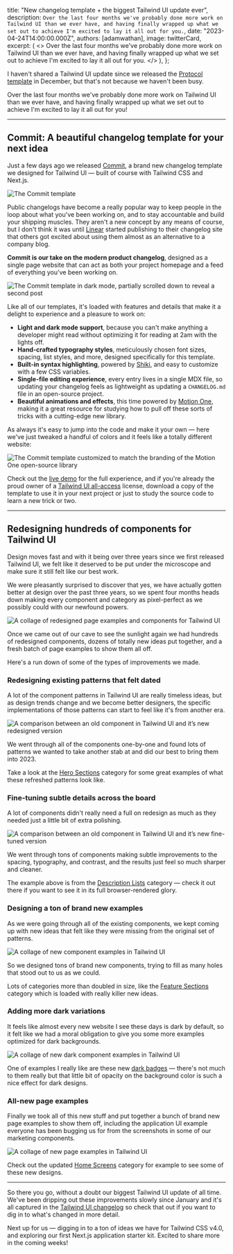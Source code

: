 
  title: "New changelog template + the biggest Tailwind UI update ever",
  description: `Over the last four months we've probably done more work on Tailwind UI than we ever have, and having finally wrapped up what we set out to achieve I'm excited to lay it all out for you.`,
  date: "2023-04-24T14:00:00.000Z",
  authors: [adamwathan],
  image: twitterCard,
  excerpt: (
    <>
      Over the last four months we've probably done more work on Tailwind UI than we ever have, and having finally
      wrapped up what we set out to achieve I'm excited to lay it all out for you.
    </>
  ),
};

I haven't shared a Tailwind UI update since we released the [Protocol template](https://tailwindui.com/templates/protocol) in December, but that's not because we haven't been busy.

Over the last four months we've probably done more work on Tailwind UI than we ever have, and having finally wrapped up what we set out to achieve I'm excited to lay it all out for you!

---

## Commit: A beautiful changelog template for your next idea

Just a few days ago we released [Commit](https://tailwindui.com/templates/commit), a brand new changelog template we designed for Tailwind UI — built of course with Tailwind CSS and Next.js.

<p>
  <Link href="https://tailwindui.com/templates/commit">
    <Image src={commitTemplate} alt="The Commit template" />
  </Link>
</p>

Public changelogs have become a really popular way to keep people in the loop about what you've been working on, and to stay accountable and build your shipping muscles. They aren't a new concept by any means of course, but I don't think it was until [Linear](https://linear.app/changelog) started publishing to their changelog site that others got excited about using them almost as an alternative to a company blog.

**Commit is our take on the modern product changelog**, designed as a single page website that can act as both your project homepage and a feed of everything you've been working on.

<Image
  alt="The Commit template in dark mode, partially scrolled down to reveal a second post"
  src={commitTemplateDarkMode}
/>

Like all of our templates, it's loaded with features and details that make it a delight to experience and a pleasure to work on:

- **Light and dark mode support**, because you can't make anything a developer might read without optimizing it for reading at 2am with the lights off.
- **Hand-crafted typography styles**, meticulously chosen font sizes, spacing, list styles, and more, designed specifically for this template.
- **Built-in syntax highlighting**, powered by [Shiki](https://github.com/shikijs/shiki), and easy to customize with a few CSS variables.
- **Single-file editing experience**, every entry lives in a single MDX file, so updating your changelog feels as lightweight as updating a `CHANGELOG.md` file in an open-source project.
- **Beautiful animations and effects**, this time powered by [Motion One](https://motion.dev/), making it a great resource for studying how to pull off these sorts of tricks with a cutting-edge new library.

As always it's easy to jump into the code and make it your own — here we've just tweaked a handful of colors and it feels like a totally different website:

<Image
  alt="The Commit template customized to match the branding of the Motion One open-source library"
  src={commitTemplateForMotionOne}
/>

Check out the [live demo](https://commit.tailwindui.com) for the full experience, and if you're already the proud owner of a [Tailwind UI all-access](https://tailwindui.com/all-access) license, download a copy of the template to use it in your next project or just to study the source code to learn a new trick or two.

---

## Redesigning hundreds of components for Tailwind UI

Design moves fast and with it being over three years since we first released Tailwind UI, we felt like it deserved to be put under the microscope and make sure it still felt like our best work.

We were pleasantly surprised to discover that yes, we have actually gotten better at design over the past three years, so we spent four months heads down making every component and category as pixel-perfect as we possibly could with our newfound powers.

<Image alt="A collage of redesigned page examples and components for Tailwind UI" src={tailwindUiRefresh} />

Once we came out of our cave to see the sunlight again we had hundreds of redesigned components, dozens of totally new ideas put together, and a fresh batch of page examples to show them all off.

Here's a run down of some of the types of improvements we made.

### Redesigning existing patterns that felt dated

A lot of the component patterns in Tailwind UI are really timeless ideas, but as design trends change and we become better designers, the specific implementations of those patterns can start to feel like it's from another era.

<Image
  alt="A comparison between an old component in Tailwind UI and it’s new redesigned version"
  src={tailwindUiRedesignedComponents}
/>

We went through all of the components one-by-one and found lots of patterns we wanted to take another stab at and did our best to bring them into 2023.

Take a look at the [Hero Sections](https://tailwindui.com/components/marketing/sections/heroes) category for some great examples of what these refreshed patterns look like.

### Fine-tuning subtle details across the board

A lot of components didn't really need a full on redesign as much as they needed just a little bit of extra polishing.

<Image
  alt="A comparison between an old component in Tailwind UI and it’s new fine-tuned version"
  src={tailwindUiSubtleImprovements}
/>

We went through tons of components making subtle improvements to the spacing, typography, and contrast, and the results just feel so much sharper and cleaner.

The example above is from the [Description Lists](https://tailwindui.com/components/application-ui/data-display/description-lists) category — check it out there if you want to see it in its full browser-rendered glory.

### Designing a ton of brand new examples

As we were going through all of the existing components, we kept coming up with new ideas that felt like they were missing from the original set of patterns.

<Image alt="A collage of new component examples in Tailwind UI" src={tailwindUiNewComponents} />

So we designed tons of brand new components, trying to fill as many holes that stood out to us as we could.

Lots of categories more than doubled in size, like the [Feature Sections](https://tailwindui.com/components/marketing/sections/feature-sections) category which is loaded with really killer new ideas.

### Adding more dark variations

It feels like almost every new website I see these days is dark by default, so it felt like we had a moral obligation to give you some more examples optimized for dark backgrounds.

<Image alt="A collage of new dark component examples in Tailwind UI" src={tailwindUiDarkComponents} />

One of examples I really like are these new [dark badges](https://tailwindui.com/components/application-ui/elements/badges#component-1a0b76697fe2397f5a2be799049ccd02) — there's not much to them really but that little bit of opacity on the background color is such a nice effect for dark designs.

### All-new page examples

Finally we took all of this new stuff and put together a bunch of brand new page examples to show them off, including the application UI example everyone has been bugging us for from the screenshots in some of our marketing components.

<Image alt="A collage of new page examples in Tailwind UI" src={tailwindUiNewPageExamples} />

Check out the updated [Home Screens](https://tailwindui.com/components/application-ui/page-examples/home-screens) category for example to see some of these new designs.

---

So there you go, without a doubt our biggest Tailwind UI update of all time. We've been dripping out these improvements slowly since January and it's all captured in the [Tailwind UI changelog](https://tailwindui.com/changelog) so check that out if you want to dig in to what's changed in more detail.

Next up for us — digging in to a ton of ideas we have for Tailwind CSS v4.0, and exploring our first Next.js application starter kit. Excited to share more in the coming weeks!

